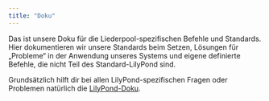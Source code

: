 ```yaml
---
title: "Doku"
---
```


Das ist unsere Doku für die Liederpool-spezifischen Befehle und Standards. Hier dokumentieren wir unsere Standards beim Setzen, Lösungen für „Probleme“ in der Anwendung unseres Systems und eigene definierte Befehle, die nicht Teil des Standard-LilyPond sind.

Grundsätzlich hilft dir bei allen LilyPond-spezifischen Fragen oder Problemen natürlich die [LilyPond-Doku](https://lilypond.org/doc/v2.24/Documentation/notation/index).
